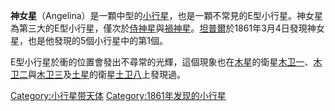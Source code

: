 {{Unreferenced|time=2020-06-21T09:39:41+00:00}}
<!-- Additional parameters for this template  are available at [[Template:Infobox_Planet|Template:Infobox Planet]]. -->{{Infobox Planet | discovery=yes | physical_characteristics = yes | bgcolour=#FFFFC0 |
 name=64 神女星(Angelina)
 | discoverer=[[坦普爾|坦普爾]]
 | discovered= 1861年3月4日
 | alt_names= 
 | mp_category=[[小行星帶|小行星帶]]
 | epoch=2006年12月31日([[Julian_day|JD]] 2454100.5)
 | semimajor=401.580 [[Giga|G]][[metre|m]] (2.684 [[Astronomical_unit|AU]])
 | perihelion=351.784 Gm (2.352 AU)
 | aphelion=451.375 Gm (3.017 AU)
 | eccentricity=0.124
 | period=1606.452 [[day|d]] (4.40 [[Julian_year_(astronomy)|a]])
 | inclination=1.308[[degree_(angle)|°]]
 | asc_node=309.285°
 | arg_peri=179.641°
 | mean_anomaly=107.758°
 | avg_speed=18.11 km/[[second|s]]
 | dimensions= 48x53 km
 | mass=?{{e|?}} [[kilogram|kg]]
 | density=? g/[[cubic_centimetre|cm³]]
 | surface_grav=? m/s²
 | escape_velocity=? km/s
 | rotation= 0.365 d
 | spectral_type=[[小行星#小行星的構成|E-小行星]]
 | abs_magnitude=7.67
 | albedo=0.157
 | single_temperature=~170 [[kelvin|K]]}}

'''神女星'''（Angelina）是一顆中型的[[小行星|小行星]]，也是一顆不常見的E型小行星。神女星為第三大的E型小行星，僅次於[[侍神星|侍神星]]與[[禍神星|禍神星]]。[[坦普爾|坦普爾]]於1861年3月4日發現神女星，也是他發現的5個小行星中的第1個。

E型小行星於衝的位置會發出不尋常的光輝，這個現象也在[[木星|木星]]的衛星[[木卫一|木卫一]]、[[木卫二|木卫二]]與[[木卫三|木卫三]]及[[土星|土星]]的衛星[[土卫八|土卫八]]上發現過。
{{beltasteroid-stub}}
{{小天體}}
{{Minor Planet Number|(63)[[澳女星|澳女星]]|(65)[[原神星|原神星]]}}

[[Category:小行星带天体|Category:小行星带天体]]
[[Category:1861年发现的小行星|Category:1861年发现的小行星]]